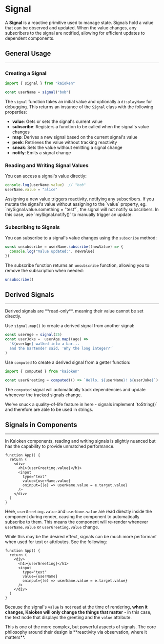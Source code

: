 

# Signal

A **Signal** is a reactive primitive used to manage state. 
Signals hold a value that can be observed and updated. 
When the value changes, any subscribers to the signal are notified, 
allowing for efficient updates to dependent components.

## General Usage

----

### Creating a Signal

```ts
import { signal } from "kaioken"

const userName = signal("bob")
```

The `signal` function takes an initial value and optionally a `displayName` 
for debugging. This returns an instance of the `Signal` class with the 
following properties:

- **value**: Gets or sets the signal's current value
- **subscribe**: Registers a function to be called when the signal's value changes
- **map**: Derives a new signal based on the current signal's value
- **peek**: Retrieves the value without tracking reactivity
- **sneak**: Sets the value without emitting a signal change
- **notify**: Emits a signal change

### Reading and Writing Signal Values

You can access a signal's value directly:

```ts
console.log(userName.value)  // "bob"
userName.value = "alice"
```
<CalloutBlock variant="info">
  Assigning a new value triggers reactivity, notifying any subscribers.
  If you mutate the signal's value without assigning to the `value` property, 
  eg. `mySignal.value.something = "test"`, the signal will not notify subscribers. 
  In this case, use `mySignal.notify()` to manually trigger an update.
</CalloutBlock>

### Subscribing to Signals

You can subscribe to a signal's value changes using the `subscribe` method:

```ts
const unsubscribe = userName.subscribe((newValue) => {
  console.log("Value updated:", newValue)
})
```

The subscribe function returns an `unsubscribe` function, 
allowing you to remove the subscription when needed:

```ts
unsubscribe()
```

## Derived Signals

---

<CalloutBlock>
    Derived signals are **read-only**, meaning their value cannot be set directly.
</CalloutBlock>

Use `signal.map()` to create a derived signal from another signal:

```ts
const userAge = signal(25)
const userJoke =  userAge.map((age) => 
  `${userAge} walked into a bar... 
  and the bartender said, 'Why the long integer?'`
)
```

Use `computed` to create a derived signal from a getter function:

```ts
import { computed } from "kaioken"

const userGreeting = computed(() => `Hello, ${userName}! ${userJoke}`)
```

The `computed` signal will automatically track dependencies and 
update whenever the tracked signals change.

<CalloutBlock>
  We've snuck a quality-of-life feature in here - signals 
implement `toString()` and therefore are able to be used in strings.
</CalloutBlock>


## Signals in Components

----

In Kaioken components, reading and writing signals is slightly nuanced
but has the capability to provide unmatched performance.

```tsx
function App() {
  return (
    <div>
      <h1>{userGreeting.value}</h1>
      <input 
        type="text" 
        value={userName.value} 
        oninput={(e) => userName.value = e.target.value} 
      />
    </div>
  )
}
```

Here, `userGreeting.value` and `userName.value` are read directly inside 
the component during render, causing the component to automatically subscribe 
to them. This means the component will re-render whenever `userName.value` 
or `userGreeting.value` change.

While this may be the desired effect, signals can be much more performant
when used for text or attributes. See the following: 

```tsx
function App() {
  return (
    <div>
      <h1>{userGreeting}</h1>
      <input 
        type="text" 
        value={userName} 
        oninput={(e) => userName.value = e.target.value} 
      />
    </div>
  )
}
```

Because the signal's `value` is not read at the time of rendering, **when it 
changes, Kaioken will only change the things that matter** - in this case, 
the text node that displays the greeting and the `value` attribute. 


<CalloutBlock variant="info">
    This is one of the more complex, but powerful aspects of signals.
    The core philosophy around their design is 
    **reactivity via observation, where it matters**.
</CalloutBlock>

